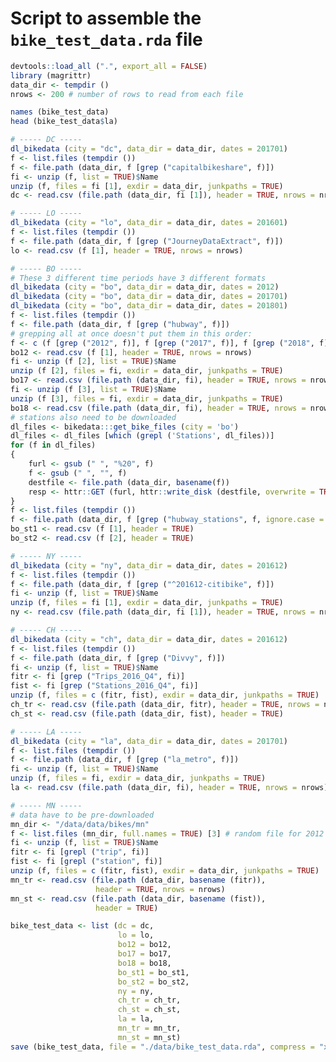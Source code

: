 # Script to assemble the `bike_test_data.rda` file

```r
devtools::load_all (".", export_all = FALSE)
library (magrittr)
data_dir <- tempdir ()
nrows <- 200 # number of rows to read from each file

names (bike_test_data)
head (bike_test_data$la)

# ----- DC -----
dl_bikedata (city = "dc", data_dir = data_dir, dates = 201701)
f <- list.files (tempdir ())
f <- file.path (data_dir, f [grep ("capitalbikeshare", f)])
fi <- unzip (f, list = TRUE)$Name
unzip (f, files = fi [1], exdir = data_dir, junkpaths = TRUE)
dc <- read.csv (file.path (data_dir, fi [1]), header = TRUE, nrows = nrows)

# ----- LO -----
dl_bikedata (city = "lo", data_dir = data_dir, dates = 201601)
f <- list.files (tempdir ())
f <- file.path (data_dir, f [grep ("JourneyDataExtract", f)])
lo <- read.csv (f [1], header = TRUE, nrows = nrows)

# ----- BO -----
# These 3 different time periods have 3 different formats
dl_bikedata (city = "bo", data_dir = data_dir, dates = 2012)
dl_bikedata (city = "bo", data_dir = data_dir, dates = 201701)
dl_bikedata (city = "bo", data_dir = data_dir, dates = 201801)
f <- list.files (tempdir ())
f <- file.path (data_dir, f [grep ("hubway", f)])
# grepping all at once doesn't put them in this order:
f <- c (f [grep ("2012", f)], f [grep ("2017", f)], f [grep ("2018", f)])
bo12 <- read.csv (f [1], header = TRUE, nrows = nrows)
fi <- unzip (f [2], list = TRUE)$Name
unzip (f [2], files = fi, exdir = data_dir, junkpaths = TRUE)
bo17 <- read.csv (file.path (data_dir, fi), header = TRUE, nrows = nrows)
fi <- unzip (f [3], list = TRUE)$Name
unzip (f [3], files = fi, exdir = data_dir, junkpaths = TRUE)
bo18 <- read.csv (file.path (data_dir, fi), header = TRUE, nrows = nrows)
# stations also need to be downloaded
dl_files <- bikedata:::get_bike_files (city = 'bo')
dl_files <- dl_files [which (grepl ('Stations', dl_files))]
for (f in dl_files)
{
    furl <- gsub (" ", "%20", f)
    f <- gsub (" ", "", f)
    destfile <- file.path (data_dir, basename(f))
    resp <- httr::GET (furl, httr::write_disk (destfile, overwrite = TRUE))
}
f <- list.files (tempdir ())
f <- file.path (data_dir, f [grep ("hubway_stations", f, ignore.case = TRUE)])
bo_st1 <- read.csv (f [1], header = TRUE)
bo_st2 <- read.csv (f [2], header = TRUE)

# ----- NY -----
dl_bikedata (city = "ny", data_dir = data_dir, dates = 201612)
f <- list.files (tempdir ())
f <- file.path (data_dir, f [grep ("^201612-citibike", f)])
fi <- unzip (f, list = TRUE)$Name
unzip (f, files = fi [1], exdir = data_dir, junkpaths = TRUE)
ny <- read.csv (file.path (data_dir, fi [1]), header = TRUE, nrows = nrows)

# ----- CH -----
dl_bikedata (city = "ch", data_dir = data_dir, dates = 201612)
f <- list.files (tempdir ())
f <- file.path (data_dir, f [grep ("Divvy", f)])
fi <- unzip (f, list = TRUE)$Name
fitr <- fi [grep ("Trips_2016_Q4", fi)]
fist <- fi [grep ("Stations_2016_Q4", fi)]
unzip (f, files = c (fitr, fist), exdir = data_dir, junkpaths = TRUE)
ch_tr <- read.csv (file.path (data_dir, fitr), header = TRUE, nrows = nrows)
ch_st <- read.csv (file.path (data_dir, fist), header = TRUE)

# ----- LA -----
dl_bikedata (city = "la", data_dir = data_dir, dates = 201701)
f <- list.files (tempdir ())
f <- file.path (data_dir, f [grep ("la_metro", f)])
fi <- unzip (f, list = TRUE)$Name
unzip (f, files = fi, exdir = data_dir, junkpaths = TRUE)
la <- read.csv (file.path (data_dir, fi), header = TRUE, nrows = nrows)

# ----- MN -----
# data have to be pre-downloaded
mn_dir <- "/data/data/bikes/mn"
f <- list.files (mn_dir, full.names = TRUE) [3] # random file for 2012
fi <- unzip (f, list = TRUE)$Name
fitr <- fi [grepl ("trip", fi)]
fist <- fi [grepl ("station", fi)]
unzip (f, files = c (fitr, fist), exdir = data_dir, junkpaths = TRUE)
mn_tr <- read.csv (file.path (data_dir, basename (fitr)),
                   header = TRUE, nrows = nrows)
mn_st <- read.csv (file.path (data_dir, basename (fist)),
                   header = TRUE)

bike_test_data <- list (dc = dc,
                        lo = lo,
                        bo12 = bo12,
                        bo17 = bo17,
                        bo18 = bo18,
                        bo_st1 = bo_st1,
                        bo_st2 = bo_st2,
                        ny = ny,
                        ch_tr = ch_tr,
                        ch_st = ch_st,
                        la = la,
                        mn_tr = mn_tr,
                        mn_st = mn_st)
save (bike_test_data, file = "./data/bike_test_data.rda", compress = "xz")
```
